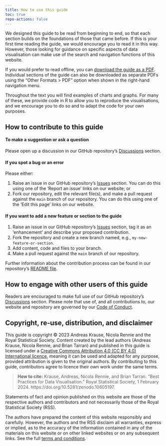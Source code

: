 ```yaml
---
title: How to use this guide
toc: true
repo-actions: false
---
```


We designed this guide to be read from beginning to end, so that each section builds on the foundations of those that came before. If this is your first time reading the guide, we would encourage you to read it in this way. However, those looking for guidance on specific aspects of data visualisation can make use of the search and navigation functions of this website.

If you would prefer to read offline, you can [download the guide as a PDF](RSS-data-vis-guide.pdf). Individual sections of the guide can also be downloaded as separate PDFs using the "Other Formats \> PDF" option when shown in the right-hand navigation menu.

Throughout the text you will find examples of charts and graphs. For many of these, we provide code in R to allow you to reproduce the visualisations, and we encourage you to do so and to adapt the code for your own purposes.

## How to contribute to this guide

#### To make a suggestion or ask a question

Please open up a discussion in our GitHub repository's [Discussions](https://github.com/royal-statistical-society/datavisguide/discussions) section.

#### If you spot a bug or an error

Please either:

1.  Raise an issue in our GitHub repository's [Issues](https://github.com/royal-statistical-society/datavisguide/issues) section. You can do this using one of the 'Report an issue' links on our website; or
2.  Fork our repository, edit the relevant file(s), and make a pull request against the `main` branch of our repository. You can do this using one of the 'Edit this page' links on our website.

#### If you want to add a new feature or section to the guide

1.  Raise an issue in our GitHub repository's [Issues](https://github.com/royal-statistical-society/datavisguide/issues) section, tag it as an 'enhancement' and describe your proposed contribution.
2.  Fork the repository and create a new branch named, e.g., `my-new-feature-or-section`.
3.  Add content, code and files to your branch.
4.  Make a pull request against the `main` branch of our repository.

Further information about the contribution process can be found in our repository's [README file](https://github.com/royal-statistical-society/datavisguide/tree/main#readme).

## How to engage with other users of this guide

Readers are encouraged to make full use of our GitHub repository's [Discussions](https://github.com/royal-statistical-society/datavisguide/discussions) section. Please note that use of, and all contributions to, our website and repository are governed by our [Code of Conduct](ts-and-cs.qmd#contributor-covenant-code-of-conduct).

## Copyright, re-use, distribution, and disclaimer

This guide is copyright © 2023 Andreas Krause, Nicola Rennie and the Royal Statistical Society. Content created by the lead authors (Andreas Krause, Nicola Rennie, and Brian Tarran) and published in this guide is licensed under a [Creative Commons Attribution 4.0 (CC BY 4.0) International licence](http://creativecommons.org/licenses/by/4.0/?ref=chooser-v1), meaning it can be used and adapted for any purpose, provided attribution is given to the original authors. By contributing to this guide, contributors agree to licence their own work under the same terms.

> **How to cite:** Krause, Andreas, Nicola Rennie, and Brian Tarran. "Best Practices for Data Visualisation." Royal Statistical Society, 1 February 2024. https://doi.org/10.5281/zenodo.10605197.

Statements of fact and opinion published on this website are those of the respective authors and contributors and not necessarily those of the Royal Statistical Society (RSS).

The authors have prepared the content of this website responsibly and carefully. However, the authors and the RSS disclaim all warranties, express or implied, as to the accuracy of the information contained in any of the materials on this website or on other linked websites or on any subsequent links. See the full [terms and conditions](ts-and-cs.qmd).
